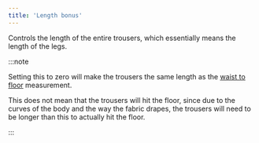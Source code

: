```yaml
---
title: 'Length bonus'
---
```


Controls the length of the entire trousers, which essentially means the length of the legs.

:::note

Setting this to zero will make the trousers the same length as the [waist to floor](/docs/measurements/waisttofloor) measurement.

This does not mean that the trousers will hit the floor, since due to the curves of the body and the way the fabric drapes,
the trousers will need to be longer than this to actually hit the floor.

:::
